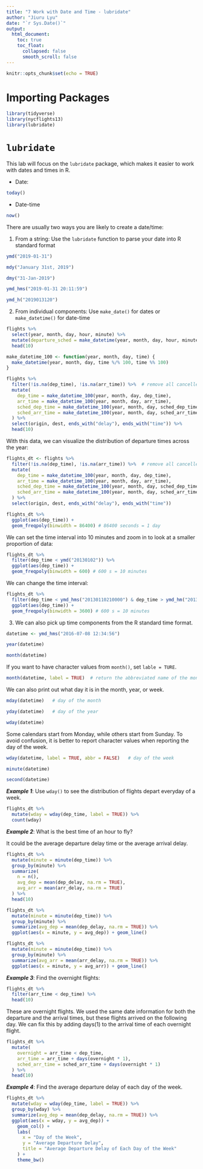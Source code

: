 ```yaml
---
title: "7 Work with Date and Time - lubridate"
author: "Jiuru Lyu"
date: "`r Sys.Date()`"
output: 
  html_document: 
    toc: true
    toc_float:
      collapsed: false
      smooth_scroll: false
---
```


```r
knitr::opts_chunk$set(echo = TRUE)
```

# Importing Packages
```r
library(tidyverse)
library(nycflights13)
library(lubridate)
```
# `lubridate`

This lab will focus on the `lubridate` package, which makes it easier to work with dates and times in R.

- Date: 
```r
today() 
```

- Date-time
```r
now()
```

There are usually two ways you are likely to create a date/time:

1. From a string: Use the `lubridate` function to parse your date into R standard format

```r
ymd("2019-01-31")
```

```r
mdy("January 31st, 2019")
```

```r
dmy("31-Jan-2019")
```

```r
ymd_hms("2019-01-31 20:11:59")
```

```r
ymd_h("2019013120")
```

2. From individual components: Use `make_date()` for dates or `make_datetime()` for date-time

```r
flights %>%
  select(year, month, day, hour, minute) %>%
  mutate(departure_sched = make_datetime(year, month, day, hour, minute)) %>%
  head(10)
```

```r
make_datetime_100 <- function(year, month, day, time) {
  make_datetime(year, month, day, time %/% 100, time %% 100)
}

flights %>% 
  filter(!is.na(dep_time), !is.na(arr_time)) %>%  # remove all cancelled fights
  mutate(
    dep_time = make_datetime_100(year, month, day, dep_time),
    arr_time = make_datetime_100(year, month, day, arr_time),
    sched_dep_time = make_datetime_100(year, month, day, sched_dep_time),
    sched_arr_time = make_datetime_100(year, month, day, sched_arr_time)
  ) %>% 
  select(origin, dest, ends_with("delay"), ends_with("time")) %>%
  head(10)
```
With this data, we can visualize the distribution of departure times across the year:
```r
flights_dt <- flights %>% 
  filter(!is.na(dep_time), !is.na(arr_time)) %>%  # remove all cancelled fights
  mutate(
    dep_time = make_datetime_100(year, month, day, dep_time),
    arr_time = make_datetime_100(year, month, day, arr_time),
    sched_dep_time = make_datetime_100(year, month, day, sched_dep_time),
    sched_arr_time = make_datetime_100(year, month, day, sched_arr_time)
  ) %>% 
  select(origin, dest, ends_with("delay"), ends_with("time"))
```

```r
flights_dt %>%
  ggplot(aes(dep_time)) + 
  geom_freqpoly(binwidth = 86400) # 86400 seconds = 1 day
```

We can set the time interval into 10 minutes and zoom in to look at a smaller proportion of data: 
```r
flights_dt %>% 
  filter(dep_time < ymd("20130102")) %>% 
  ggplot(aes(dep_time)) + 
  geom_freqpoly(binwidth = 600) # 600 s = 10 minutes
```

We can change the time interval: 
```r
flights_dt %>% 
  filter(dep_time < ymd_hms("20130110210000") & dep_time > ymd_hm("201301080800")) %>% 
  ggplot(aes(dep_time)) + 
  geom_freqpoly(binwidth = 3600) # 600 s = 10 minutes
```

3. We can also pick up time components from the R standard time format. 

```r
datetime <- ymd_hms("2016-07-08 12:34:56")
```

```r
year(datetime)
```

```r
month(datetime)
```

If you want to have character values from `month()`, set `lable = TURE`.
```r
month(datetime, label = TRUE)  # return the abbreviated name of the month or weekday
```

We can also print out what day it is in the month, year, or week. 
```r
mday(datetime)   # day of the month
```

```r
yday(datetime)   # day of the year
```

```r
wday(datetime) 
```

Some calendars start from Monday, while others start from Sunday. To avoid confusion, it is better to report character values when reporting the day of the week. 
```r
wday(datetime, label = TRUE, abbr = FALSE)   # day of the week
```

```r
minute(datetime)
```

```r
second(datetime)
```

***Example 1***: Use `wday()` to see the distribution of flights depart everyday of a week.

```r
flights_dt %>%
  mutate(wday = wday(dep_time, label = TRUE)) %>%
  count(wday)
```

***Example 2***: What is the best time of an hour to fly?

It could be the average departure delay time or the average arrival delay. 
```r
flights_dt %>%
  mutate(minute = minute(dep_time)) %>%
  group_by(minute) %>%
  summarize(
    n = n(),
    avg_dep = mean(dep_delay, na.rm = TRUE), 
    avg_arr = mean(arr_delay, na.rm = TRUE)
  ) %>%
  head(10)
```

```r
flights_dt %>%
  mutate(minute = minute(dep_time)) %>%
  group_by(minute) %>%
  summarize(avg_dep = mean(dep_delay, na.rm = TRUE)) %>%
  ggplot(aes(x = minute, y = avg_dep)) + geom_line()
```

```r
flights_dt %>%
  mutate(minute = minute(dep_time)) %>%
  group_by(minute) %>%
  summarize(avg_arr = mean(arr_delay, na.rm = TRUE)) %>%
  ggplot(aes(x = minute, y = avg_arr)) + geom_line()
```

***Example 3***: Find the overnight flights: 
```r
flights_dt %>% 
  filter(arr_time < dep_time) %>%
  head(10)
```

These are overnight flights. We used the same date information for both the departure and the arrival times, but these flights arrived on the following day. We can fix this by adding days(1) to the arrival time of each overnight flight.

```r
flights_dt %>% 
  mutate(
    overnight = arr_time < dep_time,
    arr_time = arr_time + days(overnight * 1),
    sched_arr_time = sched_arr_time + days(overnight * 1)
  ) %>%
  head(10)
```

***Example 4***: Find the average departure delay of each day of the week. 
```r
flights_dt %>%
  mutate(wday = wday(dep_time, label = TRUE)) %>%
  group_by(wday) %>%
  summarize(avg_dep = mean(dep_delay, na.rm = TRUE)) %>%
  ggplot(aes(x = wday, y = avg_dep)) + 
    geom_col() + 
    labs(
      x = "Day of the Week",
      y = "Average Departure Delay",
      title = "Average Departure Delay of Each Day of the Week"
    ) + 
    theme_bw()
```

